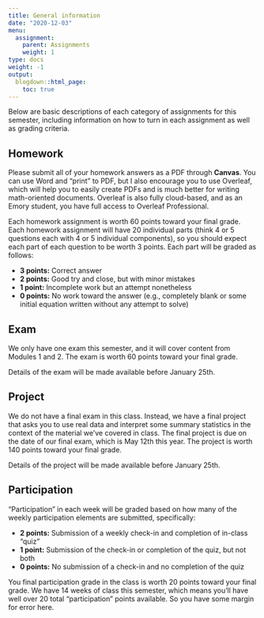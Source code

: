 ```yaml
---
title: General information
date: "2020-12-03"
menu:
  assignment:
    parent: Assignments
    weight: 1
type: docs
weight: -1
output:
  blogdown::html_page:
    toc: true
---
```


Below are basic descriptions of each category of assignments for this semester, including information on how to turn in each assignment as well as grading criteria. 

## Homework
Please submit all of your homework answers as a PDF through **Canvas**. You can use Word and "print" to PDF, but I also encourage you to use Overleaf, which will help you to easily create PDFs and is much better for writing math-oriented documents. Overleaf is also fully cloud-based, and as an Emory student, you have full access to Overleaf Professional. 

Each homework assignment is worth 60 points toward your final grade. Each homework assignment will have 20 individual parts (think 4 or 5 questions each with 4 or 5 individual components), so you should expect each part of each question to be worth 3 points. Each part will be graded as follows:

- **3 points:** Correct answer
- **2 points:** Good try and close, but with minor mistakes
- **1 point:** Incomplete work but an attempt nonetheless
- **0 points:** No work toward the answer (e.g., completely blank or some initial equation written without any attempt to solve)


## Exam
We only have one exam this semester, and it will cover content from Modules 1 and 2. The exam is worth 60 points toward your final grade.

Details of the exam will be made available before January 25th.

## Project
We do not have a final exam in this class. Instead, we have a final project that asks you to use real data and interpret some summary statistics in the context of the material we've covered in class. The final project is due on the date of our final exam, which is May 12th this year. The project is worth 140 points toward your final grade.

Details of the project will be made available before January 25th.

## Participation
"Participation" in each week will be graded based on how many of the weekly participation elements are submitted, specifically: 

- **2 points:** Submission of a weekly check-in and completion of in-class "quiz"
- **1 point:** Submission of the check-in or completion of the quiz, but not both
- **0 points:** No submission of a check-in and no completion of the quiz

You final participation grade in the class is worth 20 points toward your final grade. We have 14 weeks of class this semester, which means you'll have well over 20 total "participation" points available. So you have some margin for error here.